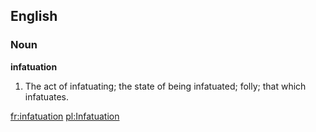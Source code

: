 ==English==

===Noun===

'''infatuation'''

#The act of infatuating; the state of being infatuated; folly; that which infatuates.

[[fr:infatuation]]
[[pl:Infatuation]]